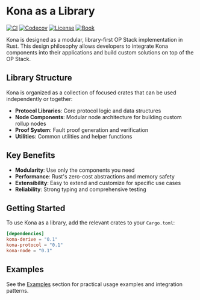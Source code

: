 # Kona as a Library

<div style={{display: 'flex', gap: '8px', flexWrap: 'wrap'}}>
  <a href="https://github.com/op-rs/kona/actions/workflows/rust_ci.yaml"><img src="https://img.shields.io/github/actions/workflow/status/op-rs/kona/rust_ci.yaml?style=flat&labelColor=1C2C2E&label=ci&color=BEC5C9&logo=GitHub%20Actions&logoColor=BEC5C9" alt="CI" /></a>
  <a href="https://codecov.io/gh/op-rs/kona"><img src="https://img.shields.io/codecov/c/gh/op-rs/kona?style=flat&labelColor=1C2C2E&logo=Codecov&color=BEC5C9&logoColor=BEC5C9" alt="Codecov" /></a>
  <a href="https://github.com/op-rs/kona/blob/main/LICENSE.md"><img src="https://img.shields.io/badge/License-MIT-d1d1f6.svg?style=flat&labelColor=1C2C2E&color=BEC5C9&logo=googledocs&label=license&logoColor=BEC5C9" alt="License" /></a>
  <a href="https://op-rs.github.io/kona"><img src="https://img.shields.io/badge/Book-854a15?style=flat&labelColor=1C2C2E&color=BEC5C9&logo=mdBook&logoColor=BEC5C9" alt="Book" /></a>
</div>


Kona is designed as a modular, library-first OP Stack implementation in Rust. This design philosophy allows developers to integrate Kona components into their applications and build custom solutions on top of the OP Stack.

## Library Structure

Kona is organized as a collection of focused crates that can be used independently or together:

- **Protocol Libraries**: Core protocol logic and data structures
- **Node Components**: Modular node architecture for building custom rollup nodes
- **Proof System**: Fault proof generation and verification
- **Utilities**: Common utilities and helper functions

## Key Benefits

- **Modularity**: Use only the components you need
- **Performance**: Rust's zero-cost abstractions and memory safety
- **Extensibility**: Easy to extend and customize for specific use cases
- **Reliability**: Strong typing and comprehensive testing

## Getting Started

To use Kona as a library, add the relevant crates to your `Cargo.toml`:

```toml
[dependencies]
kona-derive = "0.1"
kona-protocol = "0.1"
kona-node = "0.1"
```

## Examples

See the [Examples](/sdk/examples/intro) section for practical usage examples and integration patterns.

